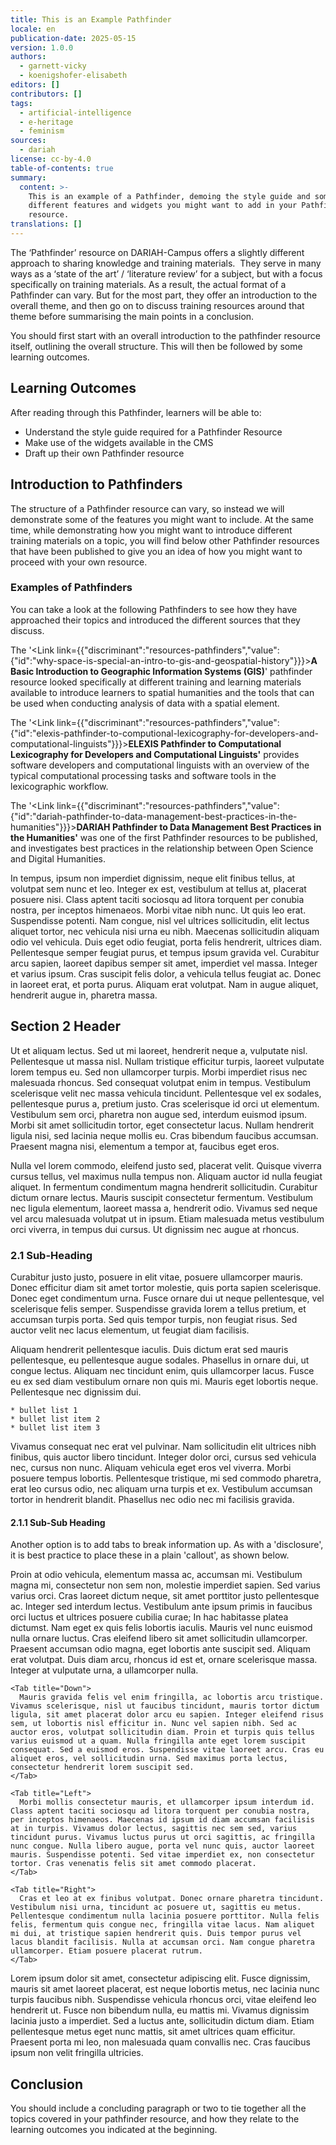 ```yaml
---
title: This is an Example Pathfinder
locale: en
publication-date: 2025-05-15
version: 1.0.0
authors:
  - garnett-vicky
  - koenigshofer-elisabeth
editors: []
contributors: []
tags:
  - artificial-intelligence
  - e-heritage
  - feminism
sources:
  - dariah
license: cc-by-4.0
table-of-contents: true
summary:
  content: >-
    This is an example of a Pathfinder, demoing the style guide and some of the
    different features and widgets you might want to add in your Pathfinder
    resource.
translations: []
---
```

The ‘Pathfinder’ resource on DARIAH-Campus offers a slightly different approach to sharing knowledge and training materials.  They serve in many ways as a ‘state of the art’ / ‘literature review’ for a subject, but with a focus specifically on training materials.  As a result, the actual format of a Pathfinder can vary.  But for the most part, they offer an introduction to the overall theme, and then go on to discuss training resources around that theme before summarising the main points in a conclusion. &#x20;

You should first start with an overall introduction to the pathfinder resource itself, outlining the overall structure.  This will then be followed by some learning outcomes. &#x20;

## Learning Outcomes

After reading through this Pathfinder, learners will be able to:

* Understand the style guide required for a Pathfinder Resource
* Make use of the widgets available in the CMS
* Draft up their own Pathfinder resource

## Introduction to Pathfinders

The structure of a Pathfinder resource can vary, so instead we will demonstrate some of the features you might want to include.  At the same time, while demonstrating how you might want to introduce different training materials on a topic, you will find below other Pathfinder resources that have been published to give you an idea of how you might want to proceed with your own resource.

### Examples of Pathfinders

You can take a look at the following Pathfinders to see how they have approached their topics and introduced the different sources that they discuss.

The '<Link link={{"discriminant":"resources-pathfinders","value":{"id":"why-space-is-special-an-intro-to-gis-and-geospatial-history"}}}>**A Basic Introduction to Geographic Information Systems (GIS)**</Link>' pathfinder resource looked specifically at different training and learning materials available to introduce learners to spatial humanities and the tools that can be used when conducting analysis of data with a spatial element.

The '<Link link={{"discriminant":"resources-pathfinders","value":{"id":"elexis-pathfinder-to-computional-lexicography-for-developers-and-computational-linguists"}}}>**ELEXIS Pathfinder to Computational Lexicography for Developers and Computational Linguists**</Link>**'** provides software developers and computational linguists with an overview of the typical computational processing tasks and software tools in the lexicographic workflow.

The '<Link link={{"discriminant":"resources-pathfinders","value":{"id":"dariah-pathfinder-to-data-management-best-practices-in-the-humanities"}}}>**DARIAH Pathfinder to Data Management Best Practices in the Humanities**</Link>**'** was one of the first Pathfinder resources to be published, and investigates best practices in the relationship between Open Science and Digital Humanities.

In tempus, ipsum non imperdiet dignissim, neque elit finibus tellus, at volutpat sem nunc et leo. Integer ex est, vestibulum at tellus at, placerat posuere nisi. Class aptent taciti sociosqu ad litora torquent per conubia nostra, per inceptos himenaeos. Morbi vitae nibh nunc. Ut quis leo erat. Suspendisse potenti. Nam congue, nisl vel ultrices sollicitudin, elit lectus aliquet tortor, nec vehicula nisi urna eu nibh. Maecenas sollicitudin aliquam odio vel vehicula. Duis eget odio feugiat, porta felis hendrerit, ultrices diam. Pellentesque semper feugiat purus, et tempus ipsum gravida vel. Curabitur arcu sapien, laoreet dapibus semper sit amet, imperdiet vel massa. Integer et varius ipsum. Cras suscipit felis dolor, a vehicula tellus feugiat ac. Donec in laoreet erat, et porta purus. Aliquam erat volutpat. Nam in augue aliquet, hendrerit augue in, pharetra massa.

## Section 2 Header

Ut et aliquam lectus. Sed ut mi laoreet, hendrerit neque a, vulputate nisl. Pellentesque ut massa nisl. Nullam tristique efficitur turpis, laoreet vulputate lorem tempus eu. Sed non ullamcorper turpis. Morbi imperdiet risus nec malesuada rhoncus. Sed consequat volutpat enim in tempus. Vestibulum scelerisque velit nec massa vehicula tincidunt. Pellentesque vel ex sodales, pellentesque purus a, pretium justo. Cras scelerisque id orci ut elementum. Vestibulum sem orci, pharetra non augue sed, interdum euismod ipsum. Morbi sit amet sollicitudin tortor, eget consectetur lacus. Nullam hendrerit ligula nisi, sed lacinia neque mollis eu. Cras bibendum faucibus accumsan. Praesent magna nisi, elementum a tempor at, faucibus eget eros.

Nulla vel lorem commodo, eleifend justo sed, placerat velit. Quisque viverra cursus tellus, vel maximus nulla tempus non. Aliquam auctor id nulla feugiat aliquet. In fermentum condimentum magna hendrerit sollicitudin. Curabitur dictum ornare lectus. Mauris suscipit consectetur fermentum. Vestibulum nec ligula elementum, laoreet massa a, hendrerit odio. Vivamus sed neque vel arcu malesuada volutpat ut in ipsum. Etiam malesuada metus vestibulum orci viverra, in tempus dui cursus. Ut dignissim nec augue at rhoncus.

### 2.1 Sub-Heading

Curabitur justo justo, posuere in elit vitae, posuere ullamcorper mauris. Donec efficitur diam sit amet tortor molestie, quis porta sapien scelerisque. Donec eget condimentum urna. Fusce ornare dui ut neque pellentesque, vel scelerisque felis semper. Suspendisse gravida lorem a tellus pretium, et accumsan turpis porta. Sed quis tempor turpis, non feugiat risus. Sed auctor velit nec lacus elementum, ut feugiat diam facilisis.&#x20;

<Callout kind="none">
  <Disclosure title="This is an Example of a Disclosure">
    Aliquam hendrerit pellentesque iaculis. Duis dictum erat sed mauris pellentesque, eu pellentesque augue sodales. Phasellus in ornare dui, ut congue lectus. Aliquam nec tincidunt enim, quis ullamcorper lacus. Fusce eu ex sed diam vestibulum ornare non quis mi. Mauris eget lobortis neque. Pellentesque nec dignissim dui.

    * bullet list 1
    * bullet list item 2
    * bullet list item 3
  </Disclosure>
</Callout>

Vivamus consequat nec erat vel pulvinar. Nam sollicitudin elit ultrices nibh finibus, quis auctor libero tincidunt. Integer dolor orci, cursus sed vehicula nec, cursus non nunc. Aliquam vehicula eget eros vel viverra. Morbi posuere tempus lobortis. Pellentesque tristique, mi sed commodo pharetra, erat leo cursus odio, nec aliquam urna turpis et ex. Vestibulum accumsan tortor in hendrerit blandit. Phasellus nec odio nec mi facilisis gravida.

#### 2.1.1 Sub-Sub Heading

Another option is to add tabs to break information up.  As with a 'disclosure', it is best practice to place these in a plain 'callout', as shown below.

<Callout kind="none" title="Title for Tabs Goes Here">
  <Tabs>
    <Tab title="Up">
      Proin at odio vehicula, elementum massa ac, accumsan mi. Vestibulum magna mi, consectetur non sem non, molestie imperdiet sapien. Sed varius varius orci. Cras laoreet dictum neque, sit amet porttitor justo pellentesque ac. Integer sed interdum lectus. Vestibulum ante ipsum primis in faucibus orci luctus et ultrices posuere cubilia curae; In hac habitasse platea dictumst. Nam eget ex quis felis lobortis iaculis. Mauris vel nunc euismod nulla ornare luctus. Cras eleifend libero sit amet sollicitudin ullamcorper. Praesent accumsan odio magna, eget lobortis ante suscipit sed. Aliquam erat volutpat. Duis diam arcu, rhoncus id est et, ornare scelerisque massa. Integer at vulputate urna, a ullamcorper nulla.
    </Tab>

    <Tab title="Down">
      Mauris gravida felis vel enim fringilla, ac lobortis arcu tristique. Vivamus scelerisque, nisl ut faucibus tincidunt, mauris tortor dictum ligula, sit amet placerat dolor arcu eu sapien. Integer eleifend risus sem, ut lobortis nisl efficitur in. Nunc vel sapien nibh. Sed ac auctor eros, volutpat sollicitudin diam. Proin et turpis quis tellus varius euismod ut a quam. Nulla fringilla ante eget lorem suscipit consequat. Sed a euismod eros. Suspendisse vitae laoreet arcu. Cras eu aliquet eros, vel sollicitudin urna. Sed maximus porta lectus, consectetur hendrerit lorem suscipit sed.
    </Tab>

    <Tab title="Left">
      Morbi mollis consectetur mauris, et ullamcorper ipsum interdum id. Class aptent taciti sociosqu ad litora torquent per conubia nostra, per inceptos himenaeos. Maecenas id ipsum id diam accumsan facilisis at in turpis. Vivamus dolor lectus, sagittis nec sem sed, varius tincidunt purus. Vivamus luctus purus ut orci sagittis, ac fringilla nunc congue. Nulla libero augue, porta vel nunc quis, auctor laoreet mauris. Suspendisse potenti. Sed vitae imperdiet ex, non consectetur tortor. Cras venenatis felis sit amet commodo placerat.
    </Tab>

    <Tab title="Right">
      Cras et leo at ex finibus volutpat. Donec ornare pharetra tincidunt. Vestibulum nisi urna, tincidunt ac posuere ut, sagittis eu metus. Pellentesque condimentum nulla lacinia posuere porttitor. Nulla felis felis, fermentum quis congue nec, fringilla vitae lacus. Nam aliquet mi dui, at tristique sapien hendrerit quis. Duis tempor purus vel lacus blandit facilisis. Nulla at accumsan orci. Nam congue pharetra ullamcorper. Etiam posuere placerat rutrum.
    </Tab>
  </Tabs>
</Callout>

Lorem ipsum dolor sit amet, consectetur adipiscing elit. Fusce dignissim, mauris sit amet laoreet placerat, est neque lobortis metus, nec lacinia nunc turpis faucibus nibh. Suspendisse vehicula rhoncus orci, vitae eleifend leo hendrerit ut. Fusce non bibendum nulla, eu mattis mi. Vivamus dignissim lacinia justo a imperdiet. Sed a luctus ante, sollicitudin dictum diam. Etiam pellentesque metus eget nunc mattis, sit amet ultrices quam efficitur. Praesent porta mi leo, non malesuada quam convallis nec. Cras faucibus ipsum non velit fringilla ultricies.

## Conclusion

You should include a concluding paragraph or two to tie together all the topics covered in your pathfinder resource, and how they relate to the learning outcomes you indicated at the beginning. &#x20;
